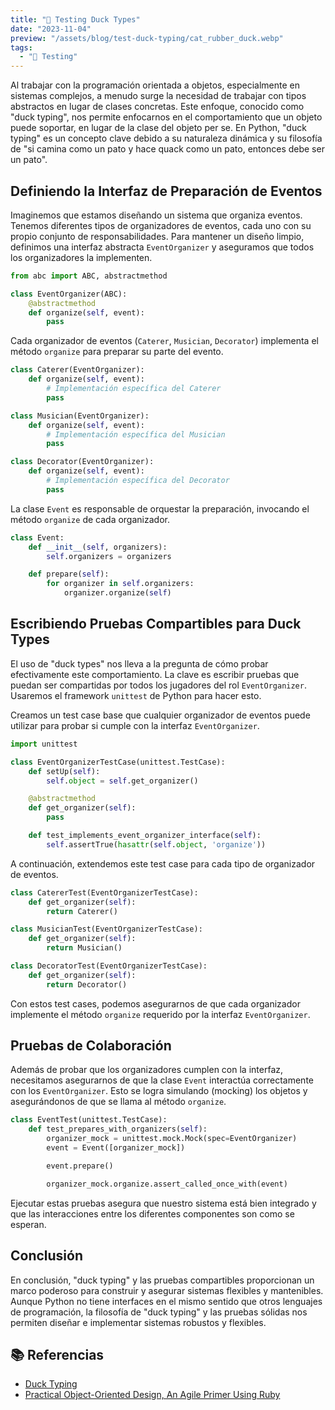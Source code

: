 ```yaml
---
title: "🦆 Testing Duck Types"
date: "2023-11-04"
preview: "/assets/blog/test-duck-typing/cat_rubber_duck.webp"
tags:
  - "🧪 Testing"
---
```


Al trabajar con la programación orientada a objetos, especialmente en sistemas
complejos, a menudo surge la necesidad de trabajar con tipos abstractos en lugar
de clases concretas. Este enfoque, conocido como "duck typing", nos permite
enfocarnos en el comportamiento que un objeto puede soportar, en lugar de la
clase del objeto per se. En Python, "duck typing" es un concepto clave debido a
su naturaleza dinámica y su filosofía de "si camina como un pato y hace quack
como un pato, entonces debe ser un pato".

## Definiendo la Interfaz de Preparación de Eventos

Imaginemos que estamos diseñando un sistema que organiza eventos. Tenemos
diferentes tipos de organizadores de eventos, cada uno con su propio conjunto de
responsabilidades. Para mantener un diseño limpio, definimos una interfaz
abstracta `EventOrganizer` y aseguramos que todos los organizadores la
implementen.

```python
from abc import ABC, abstractmethod

class EventOrganizer(ABC):
    @abstractmethod
    def organize(self, event):
        pass
```

Cada organizador de eventos (`Caterer`, `Musician`, `Decorator`) implementa el
método `organize` para preparar su parte del evento.

```python
class Caterer(EventOrganizer):
    def organize(self, event):
        # Implementación específica del Caterer
        pass

class Musician(EventOrganizer):
    def organize(self, event):
        # Implementación específica del Musician
        pass

class Decorator(EventOrganizer):
    def organize(self, event):
        # Implementación específica del Decorator
        pass
```

La clase `Event` es responsable de orquestar la preparación, invocando el método
`organize` de cada organizador.

```python
class Event:
    def __init__(self, organizers):
        self.organizers = organizers

    def prepare(self):
        for organizer in self.organizers:
            organizer.organize(self)
```

## Escribiendo Pruebas Compartibles para Duck Types

El uso de "duck types" nos lleva a la pregunta de cómo probar efectivamente este
comportamiento. La clave es escribir pruebas que puedan ser compartidas por
todos los jugadores del rol `EventOrganizer`. Usaremos el framework `unittest`
de Python para hacer esto.

Creamos un test case base que cualquier organizador de eventos puede utilizar
para probar si cumple con la interfaz `EventOrganizer`.

```python
import unittest

class EventOrganizerTestCase(unittest.TestCase):
    def setUp(self):
        self.object = self.get_organizer()

    @abstractmethod
    def get_organizer(self):
        pass

    def test_implements_event_organizer_interface(self):
        self.assertTrue(hasattr(self.object, 'organize'))
```

A continuación, extendemos este test case para cada tipo de organizador de
eventos.

```python
class CatererTest(EventOrganizerTestCase):
    def get_organizer(self):
        return Caterer()

class MusicianTest(EventOrganizerTestCase):
    def get_organizer(self):
        return Musician()

class DecoratorTest(EventOrganizerTestCase):
    def get_organizer(self):
        return Decorator()
```

Con estos test cases, podemos asegurarnos de que cada organizador implemente el
método `organize` requerido por la interfaz `EventOrganizer`.

## Pruebas de Colaboración

Además de probar que los organizadores cumplen con la interfaz, necesitamos
asegurarnos de que la clase `Event` interactúa correctamente con los
`EventOrganizer`. Esto se logra simulando (mocking) los objetos y asegurándonos
de que se llama al método `organize`.

```python
class EventTest(unittest.TestCase):
    def test_prepares_with_organizers(self):
        organizer_mock = unittest.mock.Mock(spec=EventOrganizer)
        event = Event([organizer_mock])

        event.prepare()

        organizer_mock.organize.assert_called_once_with(event)
```

Ejecutar estas pruebas asegura que nuestro sistema está bien integrado y que las
interacciones entre los diferentes componentes son como se esperan.

## Conclusión

En conclusión, "duck typing" y las pruebas compartibles proporcionan un marco
poderoso para construir y asegurar sistemas flexibles y mantenibles. Aunque
Python no tiene interfaces en el mismo sentido que otros lenguajes de
programación, la filosofía de "duck typing" y las pruebas sólidas nos permiten
diseñar e implementar sistemas robustos y flexibles.

## 📚 Referencias

- [Duck Typing](https://en.wikipedia.org/wiki/Duck_typing)
- [Practical Object-Oriented Design, An Agile Primer Using Ruby](https://www.poodr.com/)
